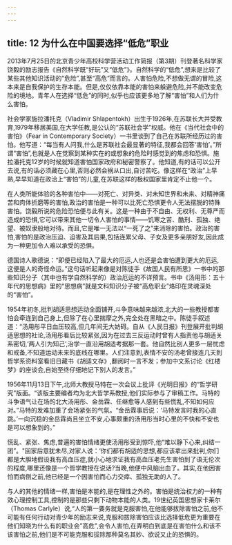 ```yaml
---
---
---
```

title: 12 为什么在中国要选择“低危”职业
---



2013年7月25日的北京青少年高校科学营活动工作简报（第3期）刊登著名科学家饶毅的励志报告《自然科学既“好玩”又“低危”》。自然科学的“低危”,想来是比较了某些其他知识活动的“危险”,甚至“高危”而言的。人害怕危险,不想做无谓的冒险,这本来是自我保护的生存本能。但是,仅仅依靠本能的害怕来躲避危险,并不能改变危险的境地。青年人在选择“低危”的同时,似乎也应该更多地了解“害怕”和人们为什么害怕。

社会学家施拉潘托克（Vladimir Shlapentokh）出生于1926年,在苏联长大并受教育,1979年移居美国,在大学任教,是公认的“苏联社会学”权威。他在《当代社会中的害怕》（Fear in Contemporary Society）一书里谈到了自己在苏联所经历过的害怕。他写道：“每当有人问我,什么是苏联社会最显著的特征,我都会回答‘害怕’。”所谓“害怕”,也就是人在觉察到某种实在的或想象的危险时感觉到的焦虑和恐惧。施拉潘托克12岁的时候就知道害怕国家政府和秘密警察了。他知道,有的话可以公开去说,有的话必须藏在心里,否则必然会祸从口出,自讨苦吃。像这样在“政治”上早熟,早早知道在政洽上“害怕”的儿童,在苏联这样的极权国家里肯定不止他一个。

在人类所能体验的各种害怕中——对死亡、对异类、对未知世界和未来、对精神痛苦和肉体折磨等的害怕,政治的害怕是一种可以比死亡恐惧更令人无法摆脱的特殊害怕。饶毅所说的危险恐怕便与此有关。这是一种由于不自由、无权利、无尊严而造成的恐惧,它可以带来其他一切令人害怕的事情——饥寒之苦、酷刑、孤独、绝望、被奴隶般地对待。而且,它是唯一无法以“一死了之”来消除的害怕。政治的害怕,害怕的是政治压迫、迫害及其后果,包括连累父母、子女及更多亲朋好友,因此成为一种更加令人难以承受的恐惧。

德国诗人歌德说：“即便已经陷入了最大的厄运,人也还是会害怕遭到更大的厄运,这便是人的奇怪命运。”这句话听起来像是对陈徒手《故国人民有所思》一书中的那些知识分子（其中也有学自然科学的）政治厄运的不详预言。书中《汤用形：五十年代的思想病》里的“思想病”就是文科知识分子被“高危职业”烙印在灵魂深处的“害怕”。

1954年初冬,批判胡适思想运动全面铺开,斗争意味越来越浓,北大的一些教授都害怕会牵连到自己身上,但除了在心里揣摩之外,完全处在黑暗之中。陈徒手叙述道：“汤用彤平日血压较高,但几年间无大妨碍。自从《人民日报》刊登展开批判胡适思想的社论,汤用彤看后比较紧张,因为在过去三反运动时曾有人指责他与胡适关系密切,‘两人引为知己’,治学一直沿用胡适考据那一套。他自然比别人更多一层忧虑和戒备,不知道运动未来的底线在哪里。人们注意到,表情不安的汤老曾接连几天到哲学系资料室看旧日藏书《胡适文存》,翻阅时一言不发；参加中文系讨论《红楼梦》的座谈会,自始至终仔细地记下别人的发言。”

1956年11月13日下午,北师大教授马特在一次会议上批评《光明日报》的“哲学研究”版面。“该版主要编者均为北大哲学系教授,他们实际参与了审稿工作。马特的斗争语气让在场的北大汤用彤、金岳霖、任继愈等人感到有些慌乱,不知如何应对。”马特的发难加重了会场紧张的气氛。“金岳霖事后说：‘马特发言时我的心直跳。’一向沉稳的金岳霖尚且坐立不安,心事颇重的汤用彤当时心里的不快和不安也是可以想象到的。”

慌乱、紧张、焦虑,普遍的害怕情绪更使汤用彤受到惊吓,他“难以静下心来,纠结一团”。"回家后意犹未尽,对家人说：‘你们都有胡适的思想,都应该拿出来批判,你们都是大胆地假设我有高血压症,就小心地求证我有高血压老先生害怕到了语无伦次的程度,哪里还像是一个哲学教授在说话?当晚,他便中风脑出血了。其实,在他因害怕而病倒之前,他已经是一个因害怕而心力交瘁、孤独无助的人了。

与人的其他的情绪一样,害怕是本能的,是在理性之外的。害怕是统治权力的一种有效心理控制工具,控制的是那些只剩下动物本能的人类。19世纪英国思想家卡莱尔（Thomas Carlyle）说,“人的第一要务就是克服害怕,在他能够拔除害怕之前,他不可能有任何行动对青少年的励志来说,克服和拔除害怕应该比选择低危更为重要在他们知晓为什么有的职业会”高危",会令人害怕,在弄明白到底是在害怕什么和该不该害怕之前,他们是不可能克服和拔除那种莫名其妙、欲说又止的恐惧的。